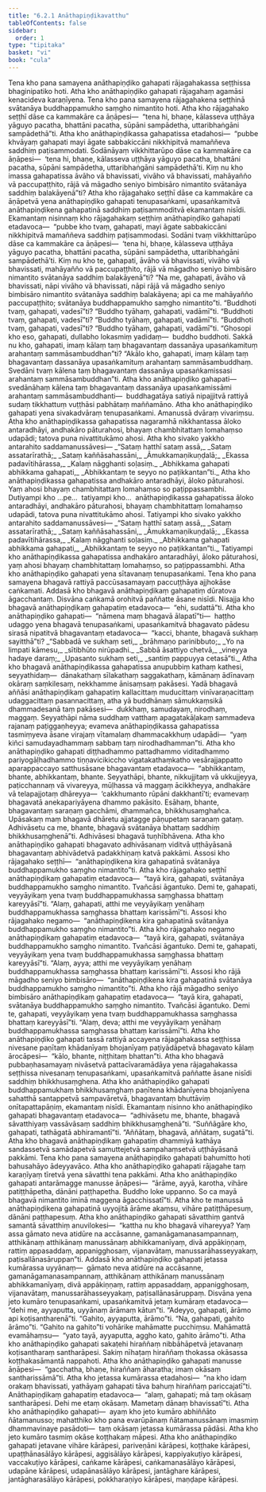 ```yaml
---
title: "6.2.1 Anāthapiṇḍikavatthu"
tableOfContents: false
sidebar:
  order: 1
type: "tipitaka"
basket: "vi"
book: "cula"
---
```



<DynamicBreadcrumb />

<Division number="304" book="cula">

<Paragraph number="1308" book="cula">
Tena kho pana samayena anāthapiṇḍiko gahapati rājagahakassa seṭṭhissa bhaginipatiko hoti. Atha kho anāthapiṇḍiko gahapati rājagahaṃ agamāsi kenacideva karaṇīyena. Tena kho pana samayena rājagahakena seṭṭhinā svātanāya buddhappamukho saṃgho nimantito hoti. Atha kho rājagahako seṭṭhī dāse ca kammakāre ca āṇāpesi—  “tena hi, bhaṇe, kālasseva uṭṭhāya yāguyo pacatha, bhattāni pacatha, sūpāni sampādetha, uttaribhaṅgāni sampādethā”ti. Atha kho anāthapiṇḍikassa gahapatissa etadahosi—  “pubbe khvāyaṃ gahapati mayi āgate sabbakiccāni nikkhipitvā mamaññeva saddhiṃ paṭisammodati. Sodānāyaṃ vikkhittarūpo dāse ca kammakāre ca āṇāpesi—  ‘tena hi, bhaṇe, kālasseva uṭṭhāya yāguyo pacatha, bhattāni pacatha, sūpāni sampādetha, uttaribhaṅgāni sampādethā’ti. Kiṃ nu kho imassa gahapatissa āvāho vā bhavissati, vivāho vā bhavissati, mahāyañño vā paccupaṭṭhito, rājā vā māgadho seniyo bimbisāro nimantito svātanāya saddhiṃ balakāyenā”ti?
</Paragraph>

<Paragraph number="1309" book="cula">
Atha kho rājagahako seṭṭhī dāse ca kammakāre ca āṇāpetvā yena anāthapiṇḍiko gahapati tenupasaṅkami, upasaṅkamitvā anāthapiṇḍikena gahapatinā saddhiṃ paṭisammoditvā ekamantaṃ nisīdi. Ekamantaṃ nisinnaṃ kho rājagahakaṃ seṭṭhiṃ anāthapiṇḍiko gahapati etadavoca—  “pubbe kho tvaṃ, gahapati, mayi āgate sabbakiccāni nikkhipitvā mamaññeva saddhiṃ paṭisammodasi. Sodāni tvaṃ vikkhittarūpo dāse ca kammakāre ca āṇāpesi—  ‘tena hi, bhaṇe, kālasseva uṭṭhāya yāguyo pacatha, bhattāni pacatha, sūpāni sampādetha, uttaribhaṅgāni sampādethā’ti. Kiṃ nu kho te, gahapati, āvāho vā bhavissati, vivāho vā bhavissati, mahāyañño vā paccupaṭṭhito, rājā vā māgadho seniyo bimbisāro nimantito svātanāya saddhiṃ balakāyenā”ti? “Na me, gahapati, āvāho vā bhavissati, nāpi vivāho vā bhavissati, nāpi rājā vā māgadho seniyo bimbisāro nimantito svātanāya saddhiṃ balakāyena; api ca me mahāyañño paccupaṭṭhito; svātanāya buddhappamukho saṃgho nimantito”ti. “Buddhoti tvaṃ, gahapati, vadesī”ti? “Buddho tyāhaṃ, gahapati, vadāmī”ti. “Buddhoti tvaṃ, gahapati, vadesī”ti? “Buddho tyāhaṃ, gahapati, vadāmī”ti. “Buddhoti tvaṃ, gahapati, vadesī”ti? “Buddho tyāhaṃ, gahapati, vadāmī”ti. “Ghosopi kho eso, gahapati, dullabho lokasmiṃ yadidaṃ—  buddho buddhoti. Sakkā nu kho, gahapati, imaṃ kālaṃ taṃ bhagavantaṃ dassanāya upasaṅkamituṃ arahantaṃ sammāsambuddhan”ti? “Akālo kho, gahapati, imaṃ kālaṃ taṃ bhagavantaṃ dassanāya upasaṅkamituṃ arahantaṃ sammāsambuddhaṃ. Svedāni tvaṃ kālena taṃ bhagavantaṃ dassanāya upasaṅkamissasi arahantaṃ sammāsambuddhan”ti. Atha kho anāthapiṇḍiko gahapati—  svedānāhaṃ kālena taṃ bhagavantaṃ dassanāya upasaṅkamissāmi arahantaṃ sammāsambuddhanti—  buddhagatāya satiyā nipajjitvā rattiyā sudaṃ tikkhattuṃ vuṭṭhāsi pabhātaṃ maññamāno.
</Paragraph>

</Division>
<Division number="305" book="cula">

<Paragraph number="1310" book="cula">
Atha kho anāthapiṇḍiko gahapati yena sivakadvāraṃ tenupasaṅkami. Amanussā dvāraṃ vivariṃsu. Atha kho anāthapiṇḍikassa gahapatissa nagaramhā nikkhantassa āloko antaradhāyi, andhakāro pāturahosi, bhayaṃ chambhitattaṃ lomahaṃso udapādi; tatova puna nivattitukāmo ahosi. Atha kho sivako yakkho antarahito saddamanussāvesi—
</Paragraph>

<Paragraph number="1311" type="verses" book="cula">
_“Sataṃ hatthī sataṃ assā,_  
_Sataṃ assatarīrathā;_  
_Sataṃ kaññāsahassāni,_  
_Āmukkamaṇikuṇḍalā;_  
_Ekassa padavītihārassa,_  
_Kalaṃ nāgghanti soḷasiṃ._  

</Paragraph>

<Paragraph number="1312" type="verses" book="cula">
_Abhikkama gahapati abhikkama gahapati,_  
_Abhikkantaṃ te seyyo no paṭikkantan”ti._  

</Paragraph>

<Paragraph number="1313" book="cula">
Atha kho anāthapiṇḍikassa gahapatissa andhakāro antaradhāyi, āloko pāturahosi. Yaṃ ahosi bhayaṃ chambhitattaṃ lomahaṃso so paṭippassambhi. Dutiyampi kho …pe…  tatiyampi kho…  anāthapiṇḍikassa gahapatissa āloko antaradhāyi, andhakāro pāturahosi, bhayaṃ chambhitattaṃ lomahaṃso udapādi, tatova puna nivattitukāmo ahosi. Tatiyampi kho sivako yakkho antarahito saddamanussāvesi—
</Paragraph>

<Paragraph number="1314" type="verses" book="cula">
_“Sataṃ hatthī sataṃ assā,_  
_Sataṃ assatarīrathā;_  
_Sataṃ kaññāsahassāni,_  
_Āmukkamaṇikuṇḍalā;_  
_Ekassa padavītihārassa,_  
_Kalaṃ nāgghanti soḷasiṃ._  

</Paragraph>

<Paragraph number="1315" type="verses" book="cula">
_Abhikkama gahapati abhikkama gahapati,_  
_Abhikkantaṃ te seyyo no paṭikkantan”ti._  

</Paragraph>

<Paragraph number="1316" book="cula">
Tatiyampi kho anāthapiṇḍikassa gahapatissa andhakāro antaradhāyi, āloko pāturahosi, yaṃ ahosi bhayaṃ chambhitattaṃ lomahaṃso, so paṭippassambhi. Atha kho anāthapiṇḍiko gahapati yena sītavanaṃ tenupasaṅkami. Tena kho pana samayena bhagavā rattiyā paccūsasamayaṃ paccuṭṭhāya ajjhokāse caṅkamati. Addasā kho bhagavā anāthapiṇḍikaṃ gahapatiṃ dūratova āgacchantaṃ. Disvāna caṅkamā orohitvā paññatte āsane nisīdi. Nisajja kho bhagavā anāthapiṇḍikaṃ gahapatiṃ etadavoca—  “ehi, sudattā”ti. Atha kho anāthapiṇḍiko gahapati—  “nāmena maṃ bhagavā ālapatī”ti—  haṭṭho udaggo yena bhagavā tenupasaṅkami, upasaṅkamitvā bhagavato pādesu sirasā nipatitvā bhagavantaṃ etadavoca—  “kacci, bhante, bhagavā sukhaṃ sayitthā”ti?
</Paragraph>

<Paragraph number="1317" type="verses" book="cula">
_“Sabbadā ve sukhaṃ seti,_  
_brāhmaṇo parinibbuto;_  
_Yo na limpati kāmesu,_  
_sītibhūto nirūpadhi._  

</Paragraph>

<Paragraph number="1318" type="verses" book="cula">
_Sabbā āsattiyo chetvā,_  
_vineyya hadaye daraṃ;_  
_Upasanto sukhaṃ seti,_  
_santiṃ pappuyya cetasā”ti._  

</Paragraph>

<Paragraph number="1319" book="cula">
Atha kho bhagavā anāthapiṇḍikassa gahapatissa anupubbiṃ kathaṃ kathesi, seyyathidaṃ—  dānakathaṃ sīlakathaṃ saggakathaṃ, kāmānaṃ ādīnavaṃ okāraṃ saṃkilesaṃ, nekkhamme ānisaṃsaṃ pakāsesi. Yadā bhagavā aññāsi anāthapiṇḍikaṃ gahapatiṃ kallacittaṃ muducittaṃ vinīvaraṇacittaṃ udaggacittaṃ pasannacittaṃ, atha yā buddhānaṃ sāmukkaṃsikā dhammadesanā taṃ pakāsesi—  dukkhaṃ, samudayaṃ, nirodhaṃ, maggaṃ. Seyyathāpi nāma suddhaṃ vatthaṃ apagatakāḷakaṃ sammadeva rajanaṃ paṭiggaṇheyya; evameva anāthapiṇḍikassa gahapatissa tasmiṃyeva āsane virajaṃ vītamalaṃ dhammacakkhuṃ udapādi—  “yaṃ kiñci samudayadhammaṃ sabbaṃ taṃ nirodhadhamman”ti. Atha kho anāthapiṇḍiko gahapati diṭṭhadhammo pattadhammo viditadhammo pariyogāḷhadhammo tiṇṇavicikiccho vigatakathaṃkatho vesārajjappatto aparappaccayo satthusāsane bhagavantaṃ etadavoca—  “abhikkantaṃ, bhante, abhikkantaṃ, bhante. Seyyathāpi, bhante, nikkujjitaṃ vā ukkujjeyya, paṭicchannaṃ vā vivareyya, mūḷhassa vā maggaṃ ācikkheyya, andhakāre vā telapajjotaṃ dhāreyya—  ‘cakkhumanto rūpāni dakkhantī’ti; evamevaṃ bhagavatā anekapariyāyena dhammo pakāsito. Esāhaṃ, bhante, bhagavantaṃ saraṇaṃ gacchāmi, dhammañca, bhikkhusaṃghañca. Upāsakaṃ maṃ bhagavā dhāretu ajjatagge pāṇupetaṃ saraṇaṃ gataṃ. Adhivāsetu ca me, bhante, bhagavā svātanāya bhattaṃ saddhiṃ bhikkhusaṃghenā”ti. Adhivāsesi bhagavā tuṇhībhāvena.
</Paragraph>

<Paragraph number="1320" book="cula">
Atha kho anāthapiṇḍiko gahapati bhagavato adhivāsanaṃ viditvā uṭṭhāyāsanā bhagavantaṃ abhivādetvā padakkhiṇaṃ katvā pakkāmi. Assosi kho rājagahako seṭṭhī—  “anāthapiṇḍikena kira gahapatinā svātanāya buddhappamukho saṃgho nimantito”ti.
</Paragraph>

</Division>
<Division number="306" book="cula">

<Paragraph number="1321" book="cula">
Atha kho rājagahako seṭṭhī anāthapiṇḍikaṃ gahapatiṃ etadavoca—  “tayā kira, gahapati, svātanāya buddhappamukho saṃgho nimantito. Tvañcāsi āgantuko. Demi te, gahapati, veyyāyikaṃ yena tvaṃ buddhappamukhassa saṃghassa bhattaṃ kareyyāsī”ti. “Alaṃ, gahapati, atthi me veyyāyikaṃ yenāhaṃ buddhappamukhassa saṃghassa bhattaṃ karissāmī”ti.
</Paragraph>

<Paragraph number="1322" book="cula">
Assosi kho rājagahako negamo—  “anāthapiṇḍikena kira gahapatinā svātanāya buddhappamukho saṃgho nimantito”ti. Atha kho rājagahako negamo anāthapiṇḍikaṃ gahapatiṃ etadavoca—  “tayā kira, gahapati, svātanāya buddhappamukho saṃgho nimantito. Tvañcāsi āgantuko. Demi te, gahapati, veyyāyikaṃ yena tvaṃ buddhappamukhassa saṃghassa bhattaṃ kareyyāsī”ti. “Alaṃ, ayya; atthi me veyyāyikaṃ yenāhaṃ buddhappamukhassa saṃghassa bhattaṃ karissāmī”ti.
</Paragraph>

<Paragraph number="1323" book="cula">
Assosi kho rājā māgadho seniyo bimbisāro—  “anāthapiṇḍikena kira gahapatinā svātanāya buddhappamukho saṃgho nimantito”ti. Atha kho rājā māgadho seniyo bimbisāro anāthapiṇḍikaṃ gahapatiṃ etadavoca—  “tayā kira, gahapati, svātanāya buddhappamukho saṃgho nimantito. Tvañcāsi āgantuko. Demi te, gahapati, veyyāyikaṃ yena tvaṃ buddhappamukhassa saṃghassa bhattaṃ kareyyāsī”ti. “Alaṃ, deva; atthi me veyyāyikaṃ yenāhaṃ buddhappamukhassa saṃghassa bhattaṃ karissāmī”ti.
</Paragraph>

<Paragraph number="1324" book="cula">
Atha kho anāthapiṇḍiko gahapati tassā rattiyā accayena rājagahakassa seṭṭhissa nivesane paṇītaṃ khādanīyaṃ bhojanīyaṃ paṭiyādāpetvā bhagavato kālaṃ ārocāpesi—  “kālo, bhante, niṭṭhitaṃ bhattan”ti. Atha kho bhagavā pubbaṇhasamayaṃ nivāsetvā pattacīvaramādāya yena rājagahakassa seṭṭhissa nivesanaṃ tenupasaṅkami, upasaṅkamitvā paññatte āsane nisīdi saddhiṃ bhikkhusaṃghena. Atha kho anāthapiṇḍiko gahapati buddhappamukhaṃ bhikkhusaṃghaṃ paṇītena khādanīyena bhojanīyena sahatthā santappetvā sampavāretvā, bhagavantaṃ bhuttāviṃ onītapattapāṇiṃ, ekamantaṃ nisīdi. Ekamantaṃ nisinno kho anāthapiṇḍiko gahapati bhagavantaṃ etadavoca—  “adhivāsetu me, bhante, bhagavā sāvatthiyaṃ vassāvāsaṃ saddhiṃ bhikkhusaṃghenā”ti. “Suññāgāre kho, gahapati, tathāgatā abhiramantī”ti. “Aññātaṃ, bhagavā, aññātaṃ, sugatā”ti. Atha kho bhagavā anāthapiṇḍikaṃ gahapatiṃ dhammiyā kathāya sandassetvā samādapetvā samuttejetvā sampahaṃsetvā uṭṭhāyāsanā pakkāmi.
</Paragraph>

</Division>
<Division number="307" book="cula">

<Paragraph number="1325" book="cula">
Tena kho pana samayena anāthapiṇḍiko gahapati bahumitto hoti bahusahāyo ādeyyavāco. Atha kho anāthapiṇḍiko gahapati rājagahe taṃ karaṇīyaṃ tīretvā yena sāvatthi tena pakkāmi. Atha kho anāthapiṇḍiko gahapati antarāmagge manusse āṇāpesi—  “ārāme, ayyā, karotha, vihāre patiṭṭhāpetha, dānāni paṭṭhapetha. Buddho loke uppanno. So ca mayā bhagavā nimantito iminā maggena āgacchissatī”ti. Atha kho te manussā anāthapiṇḍikena gahapatinā uyyojitā ārāme akaṃsu, vihāre patiṭṭhāpesuṃ, dānāni paṭṭhapesuṃ.
</Paragraph>

<Paragraph number="1326" book="cula">
Atha kho anāthapiṇḍiko gahapati sāvatthiṃ gantvā samantā sāvatthiṃ anuvilokesi—  “kattha nu kho bhagavā vihareyya? Yaṃ assa gāmato neva atidūre na accāsanne, gamanāgamanasampannaṃ, atthikānaṃ atthikānaṃ manussānaṃ abhikkamanīyaṃ, divā appākiṇṇaṃ, rattiṃ appasaddaṃ, appanigghosaṃ, vijanavātaṃ, manussarāhasseyyakaṃ, paṭisallānasāruppan”ti.
</Paragraph>

<Paragraph number="1327" book="cula">
Addasā kho anāthapiṇḍiko gahapati jetassa kumārassa uyyānaṃ—  gāmato neva atidūre na accāsanne, gamanāgamanasampannaṃ, atthikānaṃ atthikānaṃ manussānaṃ abhikkamanīyaṃ, divā appākiṇṇaṃ, rattiṃ appasaddaṃ, appanigghosaṃ, vijanavātaṃ, manussarāhasseyyakaṃ, paṭisallānasāruppaṃ. Disvāna yena jeto kumāro tenupasaṅkami, upasaṅkamitvā jetaṃ kumāraṃ etadavoca—  “dehi me, ayyaputta, uyyānaṃ ārāmaṃ kātun”ti. “Adeyyo, gahapati, ārāmo api koṭisantharenā”ti. “Gahito, ayyaputta, ārāmo”ti. “Na, gahapati, gahito ārāmo”ti. “Gahito na gahito”ti vohārike mahāmatte pucchiṃsu. Mahāmattā evamāhaṃsu—  “yato tayā, ayyaputta, aggho kato, gahito ārāmo”ti. Atha kho anāthapiṇḍiko gahapati sakaṭehi hiraññaṃ nibbāhāpetvā jetavanaṃ koṭisantharaṃ santharāpesi. Sakiṃ nīhaṭaṃ hiraññaṃ thokassa okāsassa koṭṭhakasāmantā nappahoti. Atha kho anāthapiṇḍiko gahapati manusse āṇāpesi—  “gacchatha, bhaṇe, hiraññaṃ āharatha; imaṃ okāsaṃ santharissāmā”ti.
</Paragraph>

<Paragraph number="1328" book="cula">
Atha kho jetassa kumārassa etadahosi—  “na kho idaṃ orakaṃ bhavissati, yathāyaṃ gahapati tāva bahuṃ hiraññaṃ pariccajatī”ti. Anāthapiṇḍikaṃ gahapatiṃ etadavoca—  “alaṃ, gahapati; mā taṃ okāsaṃ santharāpesi. Dehi me etaṃ okāsaṃ. Mametaṃ dānaṃ bhavissatī”ti. Atha kho anāthapiṇḍiko gahapati—  ayaṃ kho jeto kumāro abhiññāto ñātamanusso; mahatthiko kho pana evarūpānaṃ ñātamanussānaṃ imasmiṃ dhammavinaye pasādoti—  taṃ okāsaṃ jetassa kumārassa pādāsi. Atha kho jeto kumāro tasmiṃ okāse koṭṭhakaṃ māpesi.
</Paragraph>

<Paragraph number="1329" book="cula">
Atha kho anāthapiṇḍiko gahapati jetavane vihāre kārāpesi, pariveṇāni kārāpesi, koṭṭhake kārāpesi, upaṭṭhānasālāyo kārāpesi, aggisālāyo kārāpesi, kappiyakuṭiyo kārāpesi, vaccakuṭiyo kārāpesi, caṅkame kārāpesi, caṅkamanasālāyo kārāpesi, udapāne kārāpesi, udapānasālāyo kārāpesi, jantāghare kārāpesi, jantāgharasālāyo kārāpesi, pokkharaṇiyo kārāpesi, maṇḍape kārāpesi.
</Paragraph>
</Division>